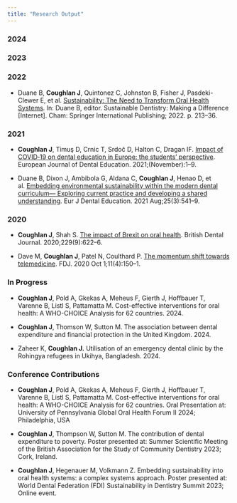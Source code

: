 ```yaml
---
title: "Research Output"
---
```


### 2024

### 2023

### 2022

-   Duane B, **Coughlan J**, Quintonez C, Johnston B, Fisher J, Pasdeki-Clewer E, et al. [Sustainability: The Need to Transform Oral Health Systems](https://link.springer.com/chapter/10.1007/978-3-031-07999-3_12). In: Duane B, editor. Sustainable Dentistry: Making a Difference \[Internet\]. Cham: Springer International Publishing; 2022. p. 213–36.

### 2021

-   **Coughlan J**, Timuş D, Crnic T, Srdoč D, Halton C, Dragan IF. [Impact of COVID‐19 on dental education in Europe: the students’ perspective](https://onlinelibrary.wiley.com/doi/10.1111/eje.12736). European Journal of Dental Education. 2021;(November):1–9.

-   Duane B, Dixon J, Ambibola G, Aldana C, **Coughlan J**, Henao D, et al. [Embedding environmental sustainability within the modern dental curriculum— Exploring current practice and developing a shared understanding](https://onlinelibrary.wiley.com/doi/10.1111/eje.12631). Eur J Dental Education. 2021 Aug;25(3):541–9.

### 2020

-   **Coughlan J**, Shah S. [The impact of Brexit on oral health](https://www.ncbi.nlm.nih.gov/pmc/articles/PMC7662723/). British Dental Journal. 2020;229(9):622–6.

-   Dave M, **Coughlan J**, Patel N, Coulthard P. [The momentum shift towards telemedicine](https://publishing.rcseng.ac.uk/doi/abs/10.1308/rcsfdj.2020.109?download=true&journalCode=fdj). FDJ. 2020 Oct 1;11(4):150–1.

### In Progress

-   **Coughlan J**, Pold A, Gkekas A, Meheus F, Gierth J, Hoffbauer T, Varenne B, Listl S, Pattamatta M. Cost-effective interventions for oral health: A WHO-CHOICE Analysis for 62 countries. 2024.

-   **Coughlan J**, Thomson W, Sutton M. The association between dental expenditure and financial protection in the United Kingdom. 2024.

-   Zaheer K, **Coughlan J.** Utilisation of an emergency dental clinic by the Rohingya refugees in Ukihya, Bangladesh. 2024.

### Conference Contributions

-   **Coughlan J**, Pold A, Gkekas A, Meheus F, Gierth J, Hoffbauer T, Varenne B, Listl S, Pattamatta M. Cost-effective interventions for oral health: A WHO-CHOICE Analysis for 62 countries. Oral Presentation at: University of Pennsylvania Global Oral Health Forum II 2024; Philadelphia, USA

-   **Coughlan J**, Thompson W, Sutton M. The contribution of dental expenditure to poverty. Poster presented at: Summer Scientific Meeting of the British Association for the Study of Community Dentistry 2023; Cork, Ireland.

-   **Coughlan J**, Hegenauer M, Volkmann Z. Embedding sustainability into oral health systems: a complex systems approach. Poster presented at: World Dental Federation (FDI) Sustainability in Dentistry Summit 2023; Online event.
